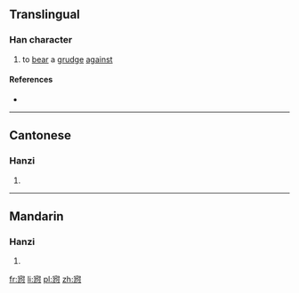==Translingual==

===Han character===
{{Han char|rn=61|rad=心|as=08|sn=12|four=30331|canj=JNUP|ids=⿱宛心}}

# to [[bear]] a [[grudge]] [[against]]

====References====
* {{Han ref|kx=0390.160|dkj=10772|dj=0724.140|hdz=42312.060|uh=60CC|ud=24780|bh=D8FA|bd=55546}}

----

==Cantonese==

===Hanzi===
{{yue-hanzi|jyut=[[jyun3]]|y=yun3}}

# {{defn|lang=yue|sort=心08}}

----

==Mandarin==

===Hanzi===
{{cmn-hanzi|pin=[[yuān]] ([[yuan1]])|wg=yüan<sup>1</sup>}}

# {{defn|lang=cmn|sort=心08}}

[[fr:惌]]
[[li:惌]]
[[pl:惌]]
[[zh:惌]]